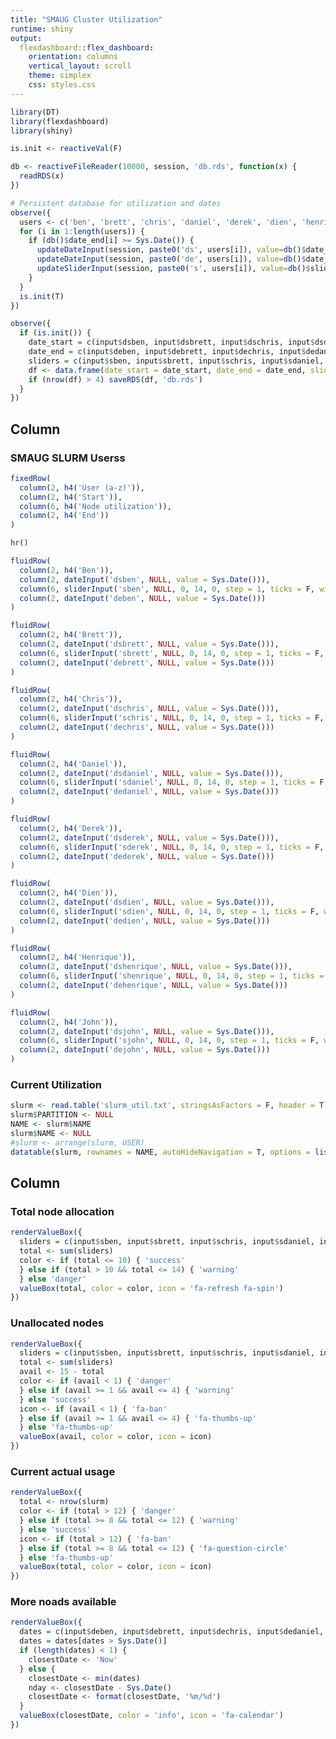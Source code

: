 ```yaml
---
title: "SMAUG Cluster Utilization"
runtime: shiny
output: 
  flexdashboard::flex_dashboard:
    orientation: columns
    vertical_layout: scroll
    theme: simplex
    css: styles.css
---
```


```r
library(DT)
library(flexdashboard)
library(shiny)

is.init <- reactiveVal(F)

db <- reactiveFileReader(10000, session, 'db.rds', function(x) {
  readRDS(x)
})

# Persistent database for utilization and dates
observe({
  users <- c('ben', 'brett', 'chris', 'daniel', 'derek', 'dien', 'henrique', 'john')
  for (i in 1:length(users)) {
    if (db()$date_end[i] >= Sys.Date()) {
      updateDateInput(session, paste0('ds', users[i]), value=db()$date_start[i])
      updateDateInput(session, paste0('de', users[i]), value=db()$date_end[i])
      updateSliderInput(session, paste0('s', users[i]), value=db()$sliders[i])
    }
  }
  is.init(T)
})

observe({
  if (is.init()) {
    date_start = c(input$dsben, input$dsbrett, input$dschris, input$dsdaniel, input$dsderek, input$dsdien, input$dshenrique, input$dsjohn)
    date_end = c(input$deben, input$debrett, input$dechris, input$dedaniel, input$dederek, input$dedien, input$dehenrique, input$dejohn)
    sliders = c(input$sben, input$sbrett, input$schris, input$sdaniel, input$sderek, input$sdien, input$shenrique, input$sjohn)
    df <- data.frame(date_start = date_start, date_end = date_end, sliders = sliders)
    if (nrow(df) > 4) saveRDS(df, 'db.rds')
  }
})
```

Column {data-width=650}
-----------------------------------------------------------------------

### SMAUG SLURM Userss

```r
fixedRow(
  column(2, h4('User (a-z)')),
  column(2, h4('Start')),
  column(6, h4('Node utilization')),
  column(2, h4('End'))
)

hr()

fluidRow(
  column(2, h4('Ben')),
  column(2, dateInput('dsben', NULL, value = Sys.Date())),
  column(6, sliderInput('sben', NULL, 0, 14, 0, step = 1, ticks = F, width = '100%')),
  column(2, dateInput('deben', NULL, value = Sys.Date()))
)

fluidRow(
  column(2, h4('Brett')),
  column(2, dateInput('dsbrett', NULL, value = Sys.Date())),
  column(6, sliderInput('sbrett', NULL, 0, 14, 0, step = 1, ticks = F, width = '100%')),
  column(2, dateInput('debrett', NULL, value = Sys.Date()))
)

fluidRow(
  column(2, h4('Chris')),
  column(2, dateInput('dschris', NULL, value = Sys.Date())),
  column(6, sliderInput('schris', NULL, 0, 14, 0, step = 1, ticks = F, width = '100%')),
  column(2, dateInput('dechris', NULL, value = Sys.Date()))
)

fluidRow(
  column(2, h4('Daniel')),
  column(2, dateInput('dsdaniel', NULL, value = Sys.Date())),
  column(6, sliderInput('sdaniel', NULL, 0, 14, 0, step = 1, ticks = F, width = '100%')),
  column(2, dateInput('dedaniel', NULL, value = Sys.Date()))
)

fluidRow(
  column(2, h4('Derek')),
  column(2, dateInput('dsderek', NULL, value = Sys.Date())),
  column(6, sliderInput('sderek', NULL, 0, 14, 0, step = 1, ticks = F, width = '100%')),
  column(2, dateInput('dederek', NULL, value = Sys.Date()))
)

fluidRow(
  column(2, h4('Dien')),
  column(2, dateInput('dsdien', NULL, value = Sys.Date())),
  column(6, sliderInput('sdien', NULL, 0, 14, 0, step = 1, ticks = F, width = '100%')),
  column(2, dateInput('dedien', NULL, value = Sys.Date()))
)

fluidRow(
  column(2, h4('Henrique')),
  column(2, dateInput('dshenrique', NULL, value = Sys.Date())),
  column(6, sliderInput('shenrique', NULL, 0, 14, 0, step = 1, ticks = F, width = '100%')),
  column(2, dateInput('dehenrique', NULL, value = Sys.Date()))
)

fluidRow(
  column(2, h4('John')),
  column(2, dateInput('dsjohn', NULL, value = Sys.Date())),
  column(6, sliderInput('sjohn', NULL, 0, 14, 0, step = 1, ticks = F, width = '100%')),
  column(2, dateInput('dejohn', NULL, value = Sys.Date()))
)
```

### Current Utilization 
```r
slurm <- read.table('slurm_util.txt', stringsAsFactors = F, header = T)
slurm$PARTITION <- NULL
NAME <- slurm$NAME
slurm$NAME <- NULL
#slurm <- arrange(slurm, USER)
datatable(slurm, rownames = NAME, autoHideNavigation = T, options = list(paging = F, searching = F))
```

Column {data-width=350}
-----------------------------------------------------------------------

### Total node allocation

```r
renderValueBox({
  sliders = c(input$sben, input$sbrett, input$schris, input$sdaniel, input$sderek, input$sdien, input$shenrique, input$sjohn)
  total <- sum(sliders)
  color <- if (total <= 10) { 'success'
  } else if (total > 10 && total <= 14) { 'warning'
  } else 'danger'
  valueBox(total, color = color, icon = 'fa-refresh fa-spin')
})
```

### Unallocated nodes

```r
renderValueBox({
  sliders = c(input$sben, input$sbrett, input$schris, input$sdaniel, input$sderek, input$sdien, input$shenrique, input$sjohn)
  total <- sum(sliders)
  avail <- 15 - total
  color <- if (avail < 1) { 'danger'
  } else if (avail >= 1 && avail <= 4) { 'warning'
  } else 'success'
  icon <- if (avail < 1) { 'fa-ban'
  } else if (avail >= 1 && avail <= 4) { 'fa-thumbs-up'
  } else 'fa-thumbs-up'
  valueBox(avail, color = color, icon = icon)
})
```

### Current actual usage

```r
renderValueBox({
  total <- nrow(slurm)
  color <- if (total > 12) { 'danger'
  } else if (total >= 8 && total <= 12) { 'warning'
  } else 'success'
  icon <- if (total > 12) { 'fa-ban'
  } else if (total >= 8 && total <= 12) { 'fa-question-circle'
  } else 'fa-thumbs-up'
  valueBox(total, color = color, icon = icon)
})
```

### More noads available

```r
renderValueBox({
  dates = c(input$deben, input$debrett, input$dechris, input$dedaniel, input$dederek, input$dedien, input$dehenrique, input$dejohn)
  dates = dates[dates > Sys.Date()]
  if (length(dates) < 1) {
    closestDate <- 'Now'
  } else {
    closestDate <- min(dates)
    nday <- closestDate - Sys.Date()
    closestDate <- format(closestDate, '%m/%d')
  }
  valueBox(closestDate, color = 'info', icon = 'fa-calendar')
})
```
